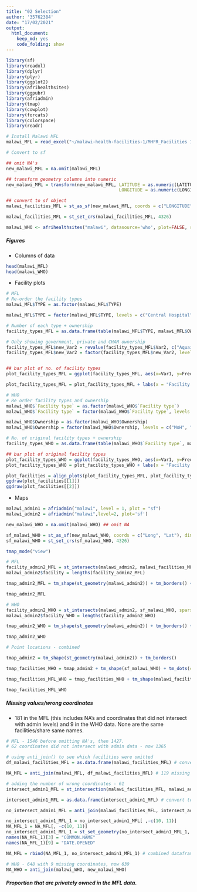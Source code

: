 ```yaml
---
title: "02 Selection"
author: '35762384'
date: "17/02/2021"
output: 
  html_document: 
    keep_md: yes
    code_folding: show
---
```

  
  
```r
library(sf)
library(readxl)
library(dplyr)
library(plyr)
library(ggplot2)
library(afrihealthsites)
library(ggpubr)
library(afriadmin)
library(tmap)
library(cowplot)
library(forcats)
library(colorspace)
library(readr)

# Install Malawi MFL
malawi_MFL = read_excel("~/malawi-health-facilities-1/MHFR_Facilities 1.xlsx")

# Convert to sf

## omit NA's
new_malawi_MFL = na.omit(malawi_MFL)

## transform geometry columns into numeric 
new_malawi_MFL = transform(new_malawi_MFL, LATITUDE = as.numeric(LATITUDE), 
                                           LONGITUDE = as.numeric(LONGITUDE))

## convert to sf object
malawi_facilities_MFL = st_as_sf(new_malawi_MFL, coords = c("LONGITUDE", "LATITUDE"), dim = "XY")

malawi_facilities_MFL = st_set_crs(malawi_facilities_MFL, 4326)

malawi_WHO <- afrihealthsites("malawi", datasource='who', plot=FALSE, returnclass='dataframe')
```

##### Figures  

- Columns of data 
```r
head(malawi_MFL)
head(malawi_WHO)
```

- Facility plots 

```r
# MFL
# Re-order the facility types
malawi_MFL$TYPE = as.factor(malawi_MFL$TYPE)

malawi_MFL$TYPE = factor(malawi_MFL$TYPE, levels = c("Central Hospital", "District Hospital", "Hospital", "Health Centre", "Clinic", "Health Post", "Dispensary", "Private", "Unclassified"))

# Number of each type + ownership
facility_types_MFL = as.data.frame(table(malawi_MFL$TYPE, malawi_MFL$OWNERSHIP))

# Only showing government, private and CHAM ownership
facility_types_MFL$new_Var2 = revalue(facility_types_MFL$Var2, c("Aquaid Lifeline"="Other", "Non-Government"="Other", "Parastatal"="Other", "Mission/Faith-based (other than CHAM)"="Other"))
facility_types_MFL$new_Var2 = factor(facility_types_MFL$new_Var2, levels = c("Government", "Private", "Christian Health Association of Malawi (CHAM)", "Other"))


## bar plot of no. of facility types 
plot_facility_types_MFL = ggplot(facility_types_MFL, aes(x=Var1, y=Freq, fill=new_Var2)) + geom_bar(position = "stack", stat = "identity")

plot_facility_types_MFL = plot_facility_types_MFL + labs(x = "Facility types", y = "Frequency", fill="Ownership") + scale_fill_brewer(palette = "Set2") + coord_flip() + theme_minimal() + ggtitle("MFL") + theme(axis.title.y = element_blank(), legend.title = element_text(size = 8, face = "bold"), legend.text = element_text(size = 8), plot.title = element_text(face = "bold", hjust = 0), legend.position = "bottom")

# WHO
# Re order facility types and ownership 
malawi_WHO$`Facility type` = as.factor(malawi_WHO$`Facility type`)
malawi_WHO$`Facility type` = factor(malawi_WHO$`Facility type`, levels = c("Central Hospital", "District Hospital", "Mission Hospital", "Rural Hospital", "Community Hospital", "Health Centre", "Clinic", "Health Post/Dispensary"))

malawi_WHO$Ownership = as.factor(malawi_WHO$Ownership)
malawi_WHO$Ownership = factor(malawi_WHO$Ownership, levels = c("MoH", "FBO", "Local authority", "NGO"))

# No. of original facility types + ownership
facility_types_WHO = as.data.frame(table(malawi_WHO$`Facility type`, malawi_WHO$Ownership))

## bar plot of original facility types 
plot_facility_types_WHO = ggplot(facility_types_WHO, aes(x=Var1, y=Freq, fill=Var2)) + geom_bar(position = "stack", stat = "identity")
plot_facility_types_WHO = plot_facility_types_WHO + labs(x = "Facility types", y = "Frequency", fill="Ownership") + scale_fill_brewer(palette = "Set2") + coord_flip() + theme_minimal() + ggtitle("WHO") + theme(axis.title.y = element_blank(), legend.title = element_text(size = 8, face = "bold"), legend.text = element_text(size = 8), plot.title = element_text(face = "bold", hjust = 0), legend.position = "bottom") + expand_limits(y=c(0,600))

plot_facilities = align_plots(plot_facility_types_MFL, plot_facility_types_WHO, align = "v")
ggdraw(plot_facilities[[1]])
ggdraw(plot_facilities[[2]])
```

- Maps 
```r
malawi_admin1 = afriadmin("malawi", level = 1, plot = "sf")
malawi_admin2 = afriadmin("malawi",level=2, plot='sf')

new_malawi_WHO = na.omit(malawi_WHO) ## omit NA

sf_malawi_WHO = st_as_sf(new_malawi_WHO, coords = c("Long", "Lat"), dim = "XY")
sf_malawi_WHO = st_set_crs(sf_malawi_WHO, 4326)

tmap_mode("view")
```


```r
# MFL 
facility_admin2_MFL = st_intersects(malawi_admin2, malawi_facilities_MFL, sparse = TRUE)
malawi_admin2$facility = lengths(facility_admin2_MFL)

tmap_admin2_MFL = tm_shape(st_geometry(malawi_admin2)) + tm_borders() + tm_shape(malawi_admin2) + tm_fill("facility", palette = sequential_hcl(6, palette = "YlGnBu", rev = TRUE), title = "MFL facilities") + tm_layout(title = "MFL")

tmap_admin2_MFL

# WHO
facility_admin2_WHO = st_intersects(malawi_admin2, sf_malawi_WHO, sparse = TRUE)
malawi_admin2$facility_WHO = lengths(facility_admin2_WHO)

tmap_admin2_WHO = tm_shape(st_geometry(malawi_admin2)) + tm_borders() + tm_shape(malawi_admin2) + tm_fill("facility_WHO", palette = sequential_hcl(4, palette = "YlGnBu", rev = TRUE), title = "WHO facilities")

tmap_admin2_WHO

# Point locations - combined 

tmap_admin2 = tm_shape(st_geometry(malawi_admin2)) + tm_borders()

tmap_facilities_WHO = tmap_admin2 + tm_shape(sf_malawi_WHO) + tm_dots(col = "Facility type", palette = "-viridis") + tm_layout(frame = FALSE, asp = 2, title = "WHO", title.position = c("left", "top"))

tmap_facilities_MFL_WHO = tmap_facilities_WHO + tm_shape(malawi_facilities_MFL) + tm_dots(col = "TYPE", palette = "-YlOrRd", alpha = 0.7) + tm_layout(frame = FALSE, asp = 2, title = "MFL & WHO", title.position = c("left", "top"))

tmap_facilities_MFL_WHO
```
  
##### Missing values/wrong coordinates  

- 181 in the MFL (this includes NA's and coordinates that did not intersect with admin levels) and 9 in the WHO data. None are the same facilities/share same names. 
```r
# MFL - 1546 before omitting NA's, then 1427.
# 62 coordinates did not intersect with admin data - now 1365

# using anti_join() to see which facilities were omitted 
df_malawi_facilities_MFL = as.data.frame(malawi_facilities_MFL) # convert to data frame to use in anti_join

NA_MFL = anti_join(malawi_MFL, df_malawi_facilities_MFL) # 119 missing coordinates in MFL

# adding the number of wrong coordinates - 61
intersect_admin1_MFL = st_intersection(malawi_facilities_MFL, malawi_admin1) # returns data frame of matches

intersect_admin1_MFL = as.data.frame(intersect_admin1_MFL) # convert to data frame to use in anti_join

no_intersect_admin1_MFL = anti_join(malawi_facilities_MFL, intersect_admin1_MFL) # working out which facilities did not intersect

no_intersect_admin1_MFL_1 = no_intersect_admin1_MFL[ ,-c(10, 11)]
NA_MFL_1 = NA_MFL[, -c(10, 11)]
no_intersect_admin1_MFL_1 = st_set_geometry(no_intersect_admin1_MFL_1, NULL)
names(NA_MFL_1)[3] = "COMMON.NAME"
names(NA_MFL_1)[9] = "DATE.OPENED"

NA_MFL = rbind(NA_MFL_1, no_intersect_admin1_MFL_1) # combined dataframe of NA and wrong coordinates in MFL

# WHO - 648 with 9 missing coordinates, now 639
NA_WHO = anti_join(malawi_WHO, new_malawi_WHO)
```
  
##### Proportion that are privately owned in the MFL data.  
```r

```


















